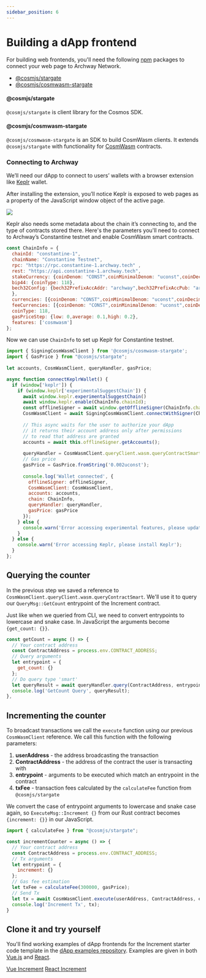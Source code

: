 ```yaml
---
sidebar_position: 6
---
```


# Building a dApp frontend

For building web frontends, you'll need the following [npm](https://www.npmjs.com/) packages to connect your web page to Archway Network.

- [@cosmjs/stargate](https://www.npmjs.com/package/@cosmjs/stargate)
- [@cosmjs/cosmwasm-stargate](https://www.npmjs.com/package/@cosmjs/cosmwasm-stargate)

#### @cosmjs/stargate
`@cosmjs/stargate` is client library for the Cosmos SDK.

#### @cosmjs/cosmwasm-stargate
`@cosmjs/cosmwasm-stargate` is an SDK to build CosmWasm clients. It extends `@cosmjs/stargate` with functionality for [CosmWasm](https://cosmwasm.com/) contracts.


### Connecting to Archway

We’ll need our dApp to connect to users’ wallets with a browser extension like [Keplr](https://chrome.google.com/webstore/detail/keplr/dmkamcknogkgcdfhhbddcghachkejeap) wallet.

After installing the extension, you’ll notice Keplr is exposed to web pages as a property of the JavaScript window object of the active page.

![](../../../assets/keplr11.png)

Keplr also needs some metadata about the chain it’s connecting to, and the type of contracts stored there.
Here's the parameters you'll need to connect to Archway’s Constantine testnet and enable CosmWasm smart contracts.

```js
const ChainInfo = {
  chainId: "constantine-1",
  chainName: "Constantine Testnet",
  rpc: "https://rpc.constantine-1.archway.tech" ,
  rest: "https://api.constantine-1.archway.tech",
  stakeCurrency: {coinDenom: "CONST",coinMinimalDenom: "uconst",coinDecimals: 6},
  bip44: {coinType: 118},
  bech32Config: {bech32PrefixAccAddr: "archway",bech32PrefixAccPub: "archwaypub",bech32PrefixValAddr: "archwayvaloper",bech32PrefixValPub: "archwayvaloperpub",bech32PrefixConsAddr: "archwayvalcons",bech32PrefixConsPub: "archwayvalconspub"
  },
  currencies: [{coinDenom: "CONST",coinMinimalDenom: "uconst",coinDecimals: 6}],
  feeCurrencies: [{coinDenom: "CONST",coinMinimalDenom: "uconst",coinDecimals: 6}],
  coinType: 118,
  gasPriceStep: {low: 0,average: 0.1,high: 0.2},
  features: ['cosmwasm']
};
```

Now we can use `ChainInfo` to set up Keplr for Constantine testnet.

```js
import { SigningCosmWasmClient } from '@cosmjs/cosmwasm-stargate';
import { GasPrice } from "@cosmjs/stargate";
 
let accounts, CosmWasmClient, queryHandler, gasPrice;

async function connectKeplrWallet() {
  if (window['keplr']) {
    if (window.keplr['experimentalSuggestChain']) {
      await window.keplr.experimentalSuggestChain()
      await window.keplr.enable(ChainInfo.chainId);
      const offlineSigner = await window.getOfflineSigner(ChainInfo.chainId);
      CosmWasmClient = await SigningCosmWasmClient.connectWithSigner(ChainInfo.rpc, offlineSigner);
     
      // This async waits for the user to authorize your dApp
      // it returns their account address only after permissions
      // to read that address are granted
      accounts = await this.offlineSigner.getAccounts();
 
      queryHandler = CosmWasmClient.queryClient.wasm.queryContractSmart;
      // Gas price
      gasPrice = GasPrice.fromString('0.002uconst');
 
      console.log('Wallet connected', {
        offlineSigner: offlineSigner,
        CosmWasmClient: CosmWasmClient,
        accounts: accounts,
        chain: ChainInfo,
        queryHandler: queryHandler,
        gasPrice: gasPrice
      });
    } else {
      console.warn('Error accessing experimental features, please update Keplr');
    }
  } else {
    console.warn('Error accessing Keplr, please install Keplr');
  }
};
```

## Querying the counter

In the previous step we saved a reference to `CosmWasmClient.queryClient.wasm.queryContractSmart`. We'll use it to query our `QueryMsg::GetCount` entrypoint of the Increment contract. 

Just like when we queried from CLI, we need to convert entrypoints to lowercase and snake case. In JavaScript the arguments become `{get_count: {}}`.

```js
const getCount = async () => {
  // Your contract address
  const ContractAddress = process.env.CONTRACT_ADDRESS;
  // Query arguments
  let entrypoint = {
    get_count: {}
  };
  // Do query type 'smart'
  let queryResult = await queryHandler.query(ContractAddress, entrypoint);
  console.log('GetCount Query', queryResult);
},
```

## Incrementing the counter
To broadcast transactions we call the `execute` function using our previous `CosmWasmClient` reference. We call this function with the following parameters:

1. **userAddress** - the address broadcasting the transaction
2. **ContractAddress** - the address of the contract the user is transacting with
3. **entrypoint** - arguments to be executed which match an entrypoint in the contract
4. **txFee** - transaction fees calculated by the `calculateFee` function from `@cosmjs/stargate`

We convert the case of entrypoint arguments to lowercase and snake case again, so `ExecuteMsg::Increment {}` from our Rust contract becomes `{increment: {}}` in our JavaScript.

```js
import { calculateFee } from "@cosmjs/stargate";

const incrementCounter = async () => {
  // Your contract address
  const ContractAddress = process.env.CONTRACT_ADDRESS;
  // Tx arguments
  let entrypoint = {
    increment: {}
  };
  // Gas fee estimation
  let txFee = calculateFee(300000, gasPrice);
  // Send Tx
  let tx = await CosmWasmClient.execute(userAddress, ContractAddress, entrypoint, txFee);
  console.log('Increment Tx', tx);
}
```

## Clone it and try yourself

You'll find working examples of dApp frontends for the Increment starter code template in the [dApp examples repository](https://github.com/archway-network/dApp-examples). Examples are given in both [Vue.js](https://vuejs.org/) and [React](https://reactjs.org/).


<Tabs>
  <TabItem value="vue" label="Vue.js" default>
    <a href="https://github.com/archway-network/dApp-examples/tree/main/vuejs/increment" target="_blank">Vue Increment</a>
  </TabItem>
  <TabItem value="react" label="React">
    <a href="https://github.com/archway-network/dApp-examples/tree/main/react/increment" target="_blank">React Increment</a>
  </TabItem>
</Tabs>